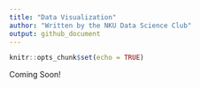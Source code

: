 ```yaml
---
title: "Data Visualization"
author: "Written by the NKU Data Science Club"
output: github_document
---
```


```r
knitr::opts_chunk$set(echo = TRUE)
```

Coming Soon!